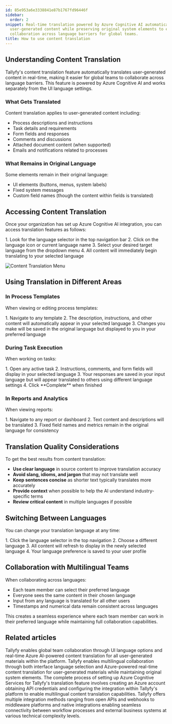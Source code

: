 ```yaml
---
id: 85e953a6e3338841e87b1767fd96446f
sidebar:
  order: 2
snippet: Real-time translation powered by Azure Cognitive AI automatically converts
  user-generated content while preserving original system elements to enable seamless
  collaboration across language barriers for global teams.
title: How to use content translation
---
```



## Understanding Content Translation

Tallyfy's content translation feature automatically translates user-generated content in real-time, making it easier for global teams to collaborate across language barriers. This feature is powered by Azure Cognitive AI and works separately from the UI language settings.

### What Gets Translated

Content translation applies to user-generated content including:

- Process descriptions and instructions
- Task details and requirements
- Form fields and responses
- Comments and discussions
- Attached document content (when supported)
- Emails and notifications related to processes

### What Remains in Original Language

Some elements remain in their original language:

- UI elements (buttons, menus, system labels)
- Fixed system messages
- Custom field names (though the content within fields is translated)

## Accessing Content Translation

Once your organization has set up Azure Cognitive AI integration, you can access translation features as follows:

<Steps>
1. Look for the language selector in the top navigation bar
2. Click on the language icon or current language name
3. Select your desired target language from the dropdown menu
4. All content will immediately begin translating to your selected language
</Steps>

![Content Translation Menu](https://screenshots.tallyfy.com/tallyfy%2Fpro%2Fdesktop-light-content-translation-menu.png)

## Using Translation in Different Areas

### In Process Templates

When viewing or editing process templates:

<Steps>
1. Navigate to any template
2. The description, instructions, and other content will automatically appear in your selected language
3. Changes you make will be saved in the original language but displayed to you in your preferred language
</Steps>

### During Task Execution

When working on tasks:

<Steps>
1. Open any active task
2. Instructions, comments, and form fields will display in your selected language
3. Your responses are saved in your input language but will appear translated to others using different language settings
4. Click **Complete** when finished
</Steps>

### In Reports and Analytics

When viewing reports:

<Steps>
1. Navigate to any report or dashboard
2. Text content and descriptions will be translated
3. Fixed field names and metrics remain in the original language for consistency
</Steps>

## Translation Quality Considerations

To get the best results from content translation:

- **Use clear language** in source content to improve translation accuracy
- **Avoid slang, idioms, and jargon** that may not translate well
- **Keep sentences concise** as shorter text typically translates more accurately
- **Provide context** when possible to help the AI understand industry-specific terms
- **Review critical content** in multiple languages if possible

## Switching Between Languages

You can change your translation language at any time:

<Steps>
1. Click the language selector in the top navigation
2. Choose a different language
3. All content will refresh to display in the newly selected language
4. Your language preference is saved to your user profile
</Steps>

## Collaboration with Multilingual Teams

When collaborating across languages:

- Each team member can select their preferred language
- Everyone sees the same content in their chosen language
- Input from any language is translated for all other users
- Timestamps and numerical data remain consistent across languages

This creates a seamless experience where each team member can work in their preferred language while maintaining full collaboration capabilities.


## Related articles
<CardGrid>
<LinkTitleCard header="<b>Integrations > Azure Translation Services</b>" href="/products/pro/integrations/azure-translation/" > Tallyfy enables global team collaboration through UI language options and real-time Azure AI-powered content translation for all user-generated materials within the platform. </LinkTitleCard>
<LinkTitleCard header="<b>Miscellaneous > Translate content</b>" href="/products/pro/miscellaneous/how-can-i-translate-content-in-tallyfy/" > Tallyfy enables multilingual collaboration through both interface language selection and Azure-powered real-time content translation for user-generated materials while maintaining original system elements. </LinkTitleCard>
<LinkTitleCard header="<b>Azure Translation > How to set up Azure Cognitive AI integration</b>" href="/products/pro/integrations/azure-translation/how-to-set-up-azure-cognitive-ai-integration/" > The complete process of setting up Azure Cognitive Services for Tallyfy's translation feature involves creating an Azure account obtaining API credentials and configuring the integration within Tallyfy's platform to enable multilingual content translation capabilities. </LinkTitleCard>
<LinkTitleCard header="<b>Pro > Integrations</b>" href="/products/pro/integrations/" > Tallyfy offers multiple integration methods ranging from open APIs and webhooks to middleware platforms and native integrations enabling seamless connectivity between workflow processes and external business systems at various technical complexity levels. </LinkTitleCard>
</CardGrid>